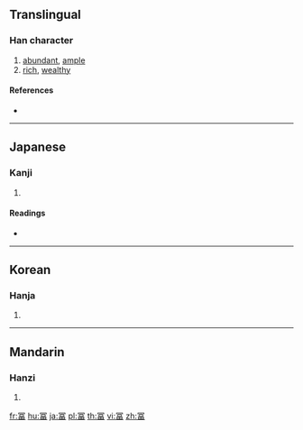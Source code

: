 {{character info/new}}
{{also|富}}
==Translingual==

===Han character===
{{Han char|rn=14|rad=冖|as=09|sn=11|four=|canj=BMRW,XBMRW|ids=⿱冖畐}}

# [[abundant]], [[ample]]
# [[rich]], [[wealthy]]

====References====
* {{Han ref|kx=0131.030|dkj=01592|dj=0293.130|hdz=10305.030|uh=51A8|ud=20904}}

----

==Japanese==

===Kanji===
{{ja-kanji|grade=|rs=冖09}}

# {{defn|lang=ja|sort=冖09}}

====Readings====
* {{ja-readings|on=[[ふ]] (fu), [[ふう]] (fū)|kun=[[とむ]] (tomu)}}

----

==Korean==

===Hanja===
{{ko-hanja|hangeul=부|rv=bu|mr=pu|y=pwu}}

# {{defn|lang=ko|sort=冖09}}

----

==Mandarin==

===Hanzi===
{{cmn-hanzi|pin=[[fù]] ([[fu4]])|wg=fu<sup>4</sup>}}

# {{defn|lang=cmn|sort=冖09}}

[[fr:冨]]
[[hu:冨]]
[[ja:冨]]
[[pl:冨]]
[[th:冨]]
[[vi:冨]]
[[zh:冨]]